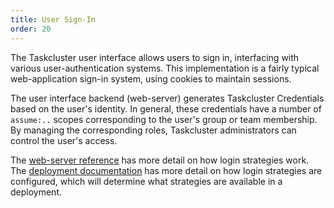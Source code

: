 ---
title: User Sign-In
order: 20
---

The Taskcluster user interface allows users to sign in, interfacing with various user-authentication systems.
This implementation is a fairly typical web-application sign-in system, using cookies to maintain sessions.

The user interface backend (web-server) generates Taskcluster Credentials based on the user's identity.
In general, these credentials have a number of `assume:..` scopes corresponding to the user's group or team membership.
By managing the corresponding roles, Taskcluster administrators can control the user's access.

The [web-server reference](/docs/reference/core/web-server) has more detail on how login strategies work.
The [deployment documentation](/docs/manual/deploying) has more detail on how login strategies are configured, which will determine what strategies are available in a deployment.
